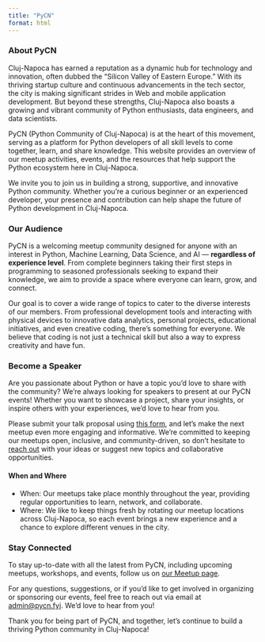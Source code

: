 ```yaml
---
title: "PyCN"
format: html
---
```


### About PyCN

Cluj-Napoca has earned a reputation as a dynamic hub for technology and innovation, often dubbed the "Silicon Valley of Eastern Europe." With its thriving startup culture and continuous advancements in the tech sector, the city is making significant strides in Web and mobile application development. But beyond these strengths, Cluj-Napoca also boasts a growing and vibrant community of Python enthusiasts, data engineers, and data scientists.

PyCN (Python Community of Cluj-Napoca) is at the heart of this movement, serving as a platform for Python developers of all skill levels to come together, learn, and share knowledge. This website provides an overview of our meetup activities, events, and the resources that help support the Python ecosystem here in Cluj-Napoca.

We invite you to join us in building a strong, supportive, and innovative Python community. Whether you’re a curious beginner or an experienced developer, your presence and contribution can help shape the future of Python development in Cluj-Napoca.

### Our Audience

PyCN is a welcoming meetup community designed for anyone with an interest in Python, Machine Learning, Data Science, and AI — **regardless of experience level**. From complete beginners taking their first steps in programming to seasoned professionals seeking to expand their knowledge, we aim to provide a space where everyone can learn, grow, and connect.

Our goal is to cover a wide range of topics to cater to the diverse interests of our members. From professional development tools and interacting with physical devices to innovative data analytics, personal projects, educational initiatives, and even creative coding, there’s something for everyone. We believe that coding is not just a technical skill but also a way to express creativity and have fun.

### Become a Speaker

Are you passionate about Python or have a topic you'd love to share with the community? We’re always looking for speakers to present at our PyCN events! Whether you want to showcase a project, share your insights, or inspire others with your experiences, we’d love to hear from you.

Please submit your talk proposal using [this form](https://forms.gle/GLGzBzk6T1b4ZP6X8), and let’s make the next meetup even more engaging and informative. We’re committed to keeping our meetups open, inclusive, and community-driven, so don’t hesitate to [reach out](mailto:admin@pycn.fyi) with your ideas or suggest new topics and collaborative opportunities.

#### When and Where

- When: Our meetups take place monthly throughout the year, providing regular opportunities to learn, network, and collaborate.  
- Where: We like to keep things fresh by rotating our meetup locations across Cluj-Napoca, so each event brings a new experience and a chance to explore different venues in the city.  

### Stay Connected

To stay up-to-date with all the latest from PyCN, including upcoming meetups, workshops, and events, follow us on [our Meetup page](https://www.meetup.com/pycn-fyi/).

For any questions, suggestions, or if you'd like to get involved in organizing or sponsoring our events, feel free to reach out via email at [admin@pycn.fyi](mailto:admin@pycn.fyi). We’d love to hear from you!

Thank you for being part of PyCN, and together, let’s continue to build a thriving Python community in Cluj-Napoca!

